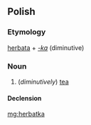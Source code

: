 ==Polish==

===Etymology===
[[herbata]] + ''[[-ka#Polish|-ka]]'' (diminutive)

===Noun===
{{pl-noun|f}}

# (''diminutively'') [[tea]]

====Declension====
{{pl-decl-noun-ka|herbat}}

[[mg:herbatka]]